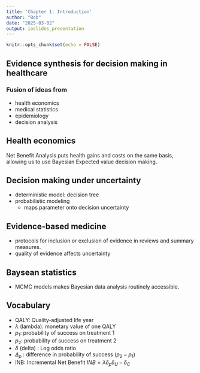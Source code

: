 ```yaml
---
title: 'Chapter 1: Introduction'
author: "Bob"
date: "2025-03-02"
output: ioslides_presentation
---
```


```r
knitr::opts_chunk$set(echo = FALSE)
```

## Evidence synthesis for decision making in healthcare

### Fusion of ideas from
* health economics
* medical statistics
* epidemiology
* decision analysis


## Health economics

Net Benefit Analysis puts health gains and costs on the same basis, allowing us to use Bayesian Expected value decision making.

## Decision making under uncertainty

* deterministic model: decision tree
* probabilistic modeling
  - maps parameter onto decision uncertainty

## Evidence-based medicine
* protocols for inclusion or exclusion of evidence in reviews and summary measures.
* quality of evidence affects uncertainty

## Baysean statistics
* MCMC models makes Bayesian data analysis routinely accessible.

## Vocabulary
* QALY: Quality-adjusted life year
* $\lambda$ (lambda): monetary value of one QALY
* $p_1$: probability of success on treatment 1
* $p_2$: probability of success on treatment 2
* $\delta$ (delta) : Log odds ratio
* $\Delta_p$ : difference in probability of success ($p_2 - p_1$)
* INB: Incremental Net Benefit $INB = \lambda \delta_p \delta_U - \delta_C$

